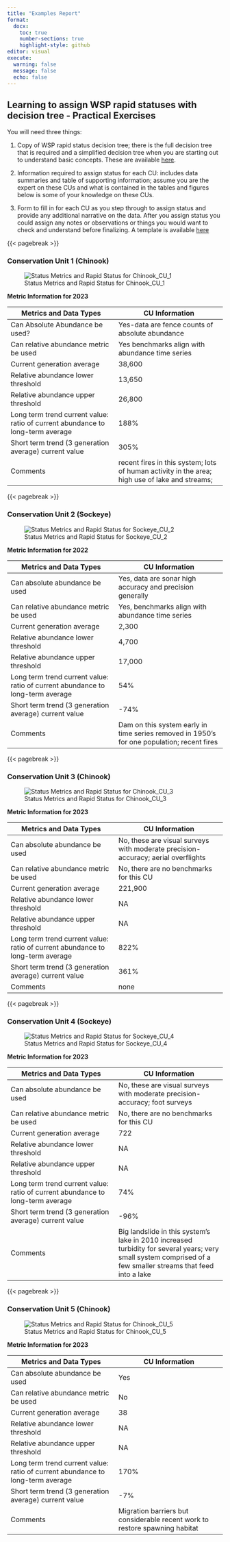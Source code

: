 ```yaml
---
title: "Examples Report"
format: 
  docx:
    toc: true
    number-sections: true
    highlight-style: github
editor: visual
execute: 
  warning: false
  message: false
  echo: false
---
```


## Learning to assign WSP rapid statuses with decision tree - Practical Exercises

You will need three things:

1.  Copy of WSP rapid status decision tree; there is the full decision tree that is required and a simplified decision tree when you are starting out to understand basic concepts. These are available [here](https://github.com/SOLV-Code/WSP-Rapid-Status-WorkedExamples/tree/main/DECISION_TREE).

2.  Information required to assign status for each CU: includes data summaries and table of supporting information; assume you are the expert on these CUs and what is contained in the tables and figures below is some of your knowledge on these CUs.

3.  Form to fill in for each CU as you step through to assign status and provide any additional narrative on the data. After you assign status you could assign any notes or observations or things you would want to check and understand before finalizing. A template is available [here](https://github.com/SOLV-Code/WSP-Rapid-Status-WorkedExamples/blob/main/TEMPLATES/WSP_Status_Template.pdf)

{{< pagebreak >}}

### Conservation Unit 1 (Chinook)

![Status Metrics and Rapid Status for Chinook_CU_1](../DATA/Dashboards_NoStatus/WorkedExample_CU1_Chinook_Case1.png)

**Metric Information for 2023**

| **Metrics and Data Types** | **CU Information** |
|------------------------------------|------------------------------------|
| Can Absolute Abundance be used? | Yes-data are fence counts of absolute abundance |
| Can relative abundance metric be used | Yes benchmarks align with abundance time series |
| Current generation average | 38,600 |
| Relative abundance lower threshold | 13,650 |
| Relative abundance upper threshold | 26,800 |
| Long term trend current value: ratio of current abundance to long-term average | 188% |
| Short term trend (3 generation average) current value | 305% |
| Comments | recent fires in this system; lots of human activity in the area; high use of lake and streams; |

{{< pagebreak >}}

### Conservation Unit 2 (Sockeye)

![Status Metrics and Rapid Status for Sockeye_CU_2](../DATA/Dashboards_NoStatus/WorkedExample_CU2_Sockeye_Case2.png)

**Metric Information for 2022**

| **Metrics and Data Types** | **CU Information** |
|------------------------------------|------------------------------------|
| Can absolute abundance be used | Yes, data are sonar high accuracy and precision generally |
| Can relative abundance metric be used | Yes, benchmarks align with abundance time series |
| Current generation average | 2,300 |
| Relative abundance lower threshold | 4,700 |
| Relative abundance upper threshold | 17,000 |
| Long term trend current value: ratio of current abundance to long-term average | 54% |
| Short term trend (3 generation average) current value | -74% |
| Comments | Dam on this system early in time series removed in 1950’s for one population; recent fires |

{{< pagebreak >}}

### Conservation Unit 3 (Chinook)

![Status Metrics and Rapid Status for Chinook_CU_3](../DATA/Dashboards_NoStatus/WorkedExample_CU3_Chinook_Case3.png)

**Metric Information for 2023**

| **Metrics and Data Types** | **CU Information** |
|------------------------------------|------------------------------------|
| Can absolute abundance be used | No, these are visual surveys with moderate precision-accuracy; aerial overflights |
| Can relative abundance metric be used | No, there are no benchmarks for this CU |
| Current generation average | 221,900 |
| Relative abundance lower threshold | NA |
| Relative abundance upper threshold | NA |
| Long term trend current value: ratio of current abundance to long-term average | 822% |
| Short term trend (3 generation average) current value | 361% |
| Comments | none |

{{< pagebreak >}}

### Conservation Unit 4 (Sockeye)

![Status Metrics and Rapid Status for Sockeye_CU_4](../DATA/Dashboards_NoStatus/WorkedExample_CU4_Sockeye_Case4.png)

**Metric Information for 2023**

| **Metrics and Data Types** | **CU Information** |
|------------------------------------|------------------------------------|
| Can absolute abundance be used | No, these are visual surveys with moderate precision-accuracy; foot surveys |
| Can relative abundance metric be used | No, there are no benchmarks for this CU |
| Current generation average | 722 |
| Relative abundance lower threshold | NA |
| Relative abundance upper threshold | NA |
| Long term trend current value: ratio of current abundance to long-term average | 74% |
| Short term trend (3 generation average) current value | -96% |
| Comments | Big landslide in this system’s lake in 2010 increased turbidity for several years; very small system comprised of a few smaller streams that feed into a lake |

{{< pagebreak >}}

### Conservation Unit 5 (Chinook)

![Status Metrics and Rapid Status for Chinook_CU_5](../DATA/Dashboards_NoStatus/WorkedExample_CU5_Chinook_Case5.png)

**Metric Information for 2023**

| **Metrics and Data Types** | **CU Information** |
|------------------------------------|------------------------------------|
| Can absolute abundance be used | Yes |
| Can relative abundance metric be used | No |
| Current generation average | 38 |
| Relative abundance lower threshold | NA |
| Relative abundance upper threshold | NA |
| Long term trend current value: ratio of current abundance to long-term average | 170% |
| Short term trend (3 generation average) current value | -7% |
| Comments | Migration barriers but considerable recent work to restore spawning habitat |

